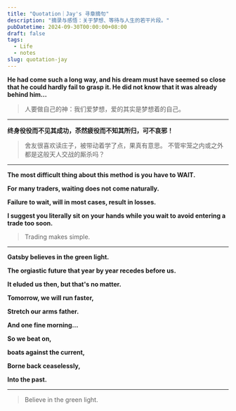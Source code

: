 ```yaml
---
title: "Quotation｜Jay's 寻章摘句"
description: "摘录与感悟：关于梦想、等待与人生的若干片段。"
pubDatetime: 2024-09-30T00:00:00+08:00
draft: false
tags:
  - Life
  - notes
slug: quotation-jay
---
```


**He had come such a long way, and his dream must have seemed so close that he could hardly fail to grasp it. He did not know that it was already behind him...**

> 人要做自己的神：我们爱梦想，爱的其实是梦想着的自己。

---

**终身役役而不见其成功，苶然疲役而不知其所归，可不哀邪！**

> 舍友很喜欢读庄子，被带动着学了点，果真有意思。
> 不管牢笼之内或之外都是这般天人交战的厮杀吗？

---

**The most difficult thing about this method is you have to WAIT.**

**For many traders, waiting does not come naturally.**

**Failure to wait, will in most cases, result in losses.**

**I suggest you literally sit on your hands while you wait to avoid entering a trade too soon.**

> Trading makes simple.

---

**Gatsby believes in the green light.**

**The orgiastic future that year by year recedes before us.**

**It eluded us then, but that's no matter.**

**Tomorrow, we will run faster,**

**Stretch our arms father.**

**And one fine morning...**

**So we beat on,**

**boats against the current,**

**Borne back ceaselessly,**

**Into the past.**

---

> Believe in the green light.
